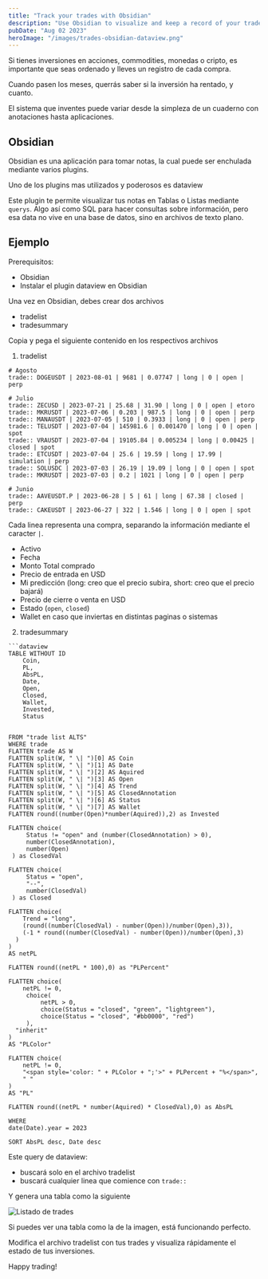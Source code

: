 ```yaml
---
title: "Track your trades with Obsidian"
description: "Use Obsidian to visualize and keep a record of your trades"
pubDate: "Aug 02 2023"
heroImage: "/images/trades-obsidian-dataview.png"
---
```


Si tienes inversiones en acciones, commodities, monedas o cripto, es importante que seas ordenado y lleves un registro de cada compra.

Cuando pasen los meses, querrás saber si la inversión ha rentado, y cuanto.

El sistema que inventes puede variar desde la simpleza de un cuaderno con anotaciones hasta aplicaciones.

## Obsidian

Obsidian es una aplicación para tomar notas, la cual puede ser enchulada mediante varios plugins.

Uno de los plugins mas utilizados y poderosos es dataview

Este plugin te permite visualizar tus notas en Tablas o Listas mediante `querys`.
Algo así como SQL para hacer consultas sobre información, pero esa data no vive en una base de datos,
sino en archivos de texto plano.

## Ejemplo

Prerequisitos:
- Obsidian
- Instalar el plugin dataview en Obsidian

Una vez en Obsidian, debes crear dos archivos
- tradelist
- tradesummary

Copia y pega el siguiente contenido en los respectivos archivos

1. tradelist
```
# Agosto
trade:: DOGEUSDT | 2023-08-01 | 9681 | 0.07747 | long | 0 | open | perp

# Julio
trade:: ZECUSD | 2023-07-21 | 25.68 | 31.90 | long | 0 | open | etoro
trade:: MKRUSDT | 2023-07-06 | 0.203 | 987.5 | long | 0 | open | perp
trade:: MANAUSDT | 2023-07-05 | 510 | 0.3933 | long | 0 | open | perp
trade:: TELUSDT | 2023-07-04 | 145981.6 | 0.001470 | long | 0 | open | spot
trade:: VRAUSDT | 2023-07-04 | 19105.84 | 0.005234 | long | 0.00425 | closed | spot
trade:: ETCUSDT | 2023-07-04 | 25.6 | 19.59 | long | 17.99 | simulation | perp
trade:: SOLUSDC | 2023-07-03 | 26.19 | 19.09 | long | 0 | open | spot
trade:: MKRUSDT | 2023-07-03 | 0.2 | 1021 | long | 0 | open | perp

# Junio
trade:: AAVEUSDT.P | 2023-06-28 | 5 | 61 | long | 67.38 | closed | perp
trade:: CAKEUSDT | 2023-06-27 | 322 | 1.546 | long | 0 | open | spot
```

Cada linea representa una compra, separando la información mediante el caracter `|`.
- Activo
- Fecha
- Monto Total comprado
- Precio de entrada en USD
- Mi predicción (long: creo que el precio subira, short: creo que el precio bajará)
- Precio de cierre o venta en USD
- Estado (`open`, `closed`)
- Wallet en caso que inviertas en distintas paginas o sistemas

2. tradesummary
```
```dataview
TABLE WITHOUT ID
	Coin,
	PL,
	AbsPL,
	Date,
	Open,
	Closed,
	Wallet,
	Invested,
	Status
	
	
FROM "trade list ALTS"
WHERE trade
FLATTEN trade AS W
FLATTEN split(W, " \| ")[0] AS Coin
FLATTEN split(W, " \| ")[1] AS Date
FLATTEN split(W, " \| ")[2] AS Aquired
FLATTEN split(W, " \| ")[3] AS Open
FLATTEN split(W, " \| ")[4] AS Trend
FLATTEN split(W, " \| ")[5] AS ClosedAnnotation
FLATTEN split(W, " \| ")[6] AS Status
FLATTEN split(W, " \| ")[7] AS Wallet
FLATTEN round((number(Open)*number(Aquired)),2) as Invested

FLATTEN choice(
	 Status != "open" and (number(ClosedAnnotation) > 0),
	 number(ClosedAnnotation),
	 number(Open)
 ) as ClosedVal

FLATTEN choice(
	 Status = "open",
	 "--",
	 number(ClosedVal)
 ) as Closed
 
FLATTEN choice(
	Trend = "long",
	(round((number(ClosedVal) - number(Open))/number(Open),3)),
	(-1 * round((number(ClosedVal) - number(Open))/number(Open),3)
  )
)
AS netPL

FLATTEN round((netPL * 100),0) as "PLPercent"

FLATTEN choice(
	netPL != 0,
	 choice(
		 netPL > 0,
		 choice(Status = "closed", "green", "lightgreen"),
		 choice(Status = "closed", "#bb0000", "red")
	 ),
  "inherit"
) 
AS "PLColor"

FLATTEN choice(
	netPL != 0,
	"<span style='color: " + PLColor + ";'>" + PLPercent + "%</span>",		 
	" "
) 
AS "PL"

FLATTEN round((netPL * number(Aquired) * ClosedVal),0) as AbsPL

WHERE
date(Date).year = 2023

SORT AbsPL desc, Date desc
```

Este query de dataview:
- buscará solo en el archivo tradelist
- buscará cualquier linea que comience con `trade::`

Y genera una tabla como la siguiente

![Listado de trades](/images/trades-obsidian-dataview.png)

Si puedes ver una tabla como la de la imagen, está funcionando perfecto. 

Modifica el archivo tradelist con tus trades y visualiza rápidamente el estado de tus inversiones.

Happy trading!